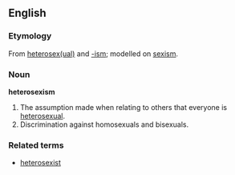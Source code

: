 ==English==
===Etymology===
From [[heterosexual|heterosex(ual)]] and [[-ism]]; modelled on [[sexism]].

===Noun===
'''heterosexism'''

#The assumption made when relating to others that everyone is [[heterosexual]].
#Discrimination against homosexuals and bisexuals.

===Related terms===
*[[heterosexist]]